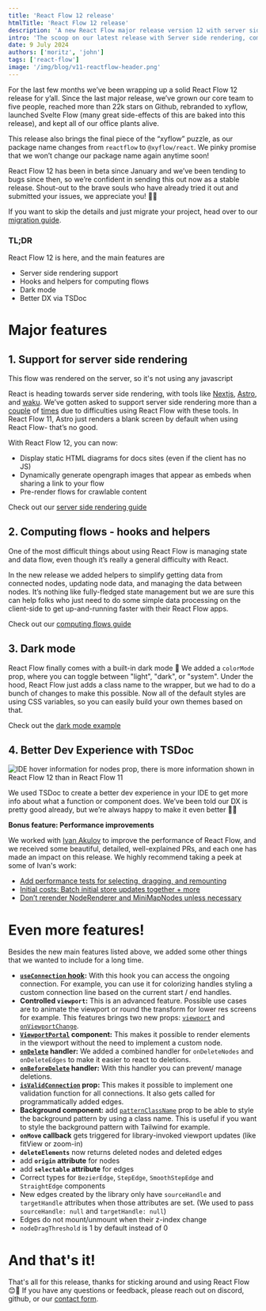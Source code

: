 ```yaml
---
title: 'React Flow 12 release'
htmlTitle: 'React Flow 12 release'
description: 'A new React Flow major release version 12 with server side rendering, computing flows, dark mode, better developer experience with TSDoc, and more'
intro: 'The scoop on our latest release with Server side rendering, computing flows, dark mode, better developer experience with TSDoc, and more'
date: 9 July 2024
authors: ['moritz', 'john']
tags: ['react-flow']
image: '/img/blog/v11-reactflow-header.png'
---
```




<BlogPostLayout>

For the last few months we’ve been wrapping up a solid React Flow 12 release for y’all. Since the last major release, we’ve grown our core team to five people, reached more than 22k stars on Github, rebranded to xyflow, launched Svelte Flow (many great side-effects of this are baked into this release), and kept all of our office plants alive.

This release also brings the final piece of the “xyflow” puzzle, as our package name changes from `reactflow` to `@xyflow/react`. We pinky promise that we won’t change our package name again anytime soon!

React Flow 12 has been in beta since January and we’ve been tending to bugs since then, so we’re confident in sending this out now as a stable release. Shout-out to the brave souls who have already tried it out and submitted your issues, we appreciate you! 🙏🏻

If you want to skip the details and just migrate your project, head over to our [migration guide](https://reactflow.dev/learn/troubleshooting/migrate-to-v12).

### TL;DR

<div style={{ marginTop: -10 }} />

React Flow 12 is here, and the main features are

<div style={{ marginTop: -10 }} />

- Server side rendering support
- Hooks and helpers for computing flows
- Dark mode
- Better DX via TSDoc

# Major features

<div style={{ marginTop: -30 }} />

## 1. Support for server side rendering

<Bleed>
  <SSRFlow />
</Bleed>

<div className="text-center text-gray-500 mt-1">
  This flow was rendered on the server, so it's not using any javascript
</div>

React is heading towards server side rendering, with tools like [Nextjs](https://nextjs.org/), [Astro](https://astro.build/), and [waku](https://waku.gg/). We’ve gotten asked to support server side rendering more than a [couple](https://github.com/xyflow/xyflow/issues/3168) of [times](https://github.com/xyflow/xyflow/issues/3384) due to difficulties using React Flow with these tools. In React Flow 11, Astro just renders a blank screen by default when using React Flow- that’s no good.

With React Flow 12, you can now:

- Display static HTML diagrams for docs sites (even if the client has no JS)
- Dynamically generate opengraph images that appear as embeds when sharing a link to your flow
- Pre-render flows for crawlable content

Check out our [server side rendering guide](https://reactflow.dev/learn/advanced-use/ssr-ssg-configuration)

## 2. Computing flows - hooks and helpers

<Bleed>
  <ExampleViewer
    codePath="api-flows/ComputingFlow"
    editorHeight={400}
    applyStyles={false}
    showEditor={false}
    additionalFiles={[
      'NumberInput.js',
      'ColorPreview.js',
      'Lightness.js',
      'Log.js',
      'style.css',
    ]}
  />
</Bleed>

One of the most difficult things about using React Flow is managing state and data flow, even though it’s really a general difficulty with React.

In the new release we added helpers to simplify getting data from connected nodes, updating node data, and managing the data between nodes. It’s nothing like fully-fledged state management but we are sure this can help folks who just need to do some simple data processing on the client-side to get up-and-running faster with their React Flow apps.

Check out our [computing flows guide](https://reactflow.dev/learn/advanced-use/computing-flows)

## 3. Dark mode

<Bleed>
  <ExampleViewer
    codePath="api-flows/DarkMode"
    editorHeight={400}
    applyStyles={false}
    showEditor={false}
    isTypescript
  />
</Bleed>

React Flow finally comes with a built-in dark mode 🌚 We added a `colorMode` prop, where you can toggle between "light", "dark", or "system". Under the hood, React Flow just adds a class name to the wrapper, but we had to do a bunch of changes to make this possible. Now all of the default styles are using CSS variables, so you can easily build your own themes based on that.

Check out the [dark mode example](https://reactflow.dev/examples/styling/dark-mode/)

## 4. Better Dev Experience with TSDoc

<Bleed>
  <Image
    src="/img/blog/v12/tsdoc.gif"
    alt="IDE hover information for nodes prop, there is more information shown in React Flow 12 than in React Flow 11"
    width={907}
    height={720}
/>

</Bleed>

We used TSDoc to create a better dev experience in your IDE to get more info about what a function or component does. We’ve been told our DX is pretty good already, but we’re always happy to make it even better 💅🏻

**Bonus feature: Performance improvements**

We worked with [Ivan Akulov](https://3perf.com/) to improve the performance of React Flow, and we received some beautiful, detailed, well-explained PRs, and each one has made an impact on this release. We highly recommend taking a peek at some of Ivan's work:

- [Add performance tests for selecting, dragging, and remounting](https://github.com/xyflow/xyflow/pull/3685)
- [Initial costs: Batch initial store updates together + more](https://github.com/xyflow/xyflow/pull/3677)
- [Don’t rerender NodeRenderer and MiniMapNodes unless necessary](https://github.com/xyflow/xyflow/pull/3668)

# Even more features!

Besides the new main features listed above, we added some other things that we wanted to include for a long time.

- **[`useConnection` hook](https://reactflow.dev/api-reference/hooks/use-connection):** With this hook you can access the ongoing connection. For example, you can use it for colorizing handles styling a custom connection line based on the current start / end handles.
- **Controlled `viewport`:** This is an advanced feature. Possible use cases are to animate the viewport or round the transform for lower res screens for example. This features brings two new props: [`viewport`](https://reactflow.dev/api-reference/react-flow#viewport) and [`onViewportChange`](https://reactflow.dev/api-reference/react-flow#on-viewport-change).
- **[`ViewportPortal`](https://reactflow.dev/api-reference/components/viewport-portal) component:** This makes it possible to render elements in the viewport without the need to implement a custom node.
- **[`onDelete`](https://reactflow.dev/api-reference/react-flow#on-delete) handler:** We added a combined handler for `onDeleteNodes` and `onDeleteEdges` to make it easier to react to deletions.
- **[`onBeforeDelete`](https://reactflow.dev/api-reference/react-flow#on-before-delete) handler:** With this handler you can prevent/ manage deletions.
- **[`isValidConnection`](https://reactflow.dev/api-reference/react-flow#is-valid-connection) prop:** This makes it possible to implement one validation function for all connections. It also gets called for programmatically added edges.
- **Background component:** add [`patternClassName`](https://reactflow.dev/api-reference/components/background#pattern-class-name) prop to be able to style the background pattern by using a class name. This is useful if you want to style the background pattern with Tailwind for example.
- **`onMove` callback** gets triggered for library-invoked viewport updates (like fitView or zoom-in)
- **`deleteElements`** now returns deleted nodes and deleted edges
- add **`origin` attribute** for nodes
- add **`selectable` attribute** for edges
- Correct types for `BezierEdge`, `StepEdge`, `SmoothStepEdge` and `StraightEdge` components
- New edges created by the library only have `sourceHandle` and `targetHandle` attributes when those attributes are set. (We used to pass `sourceHandle: null` and `targetHandle: null`)
- Edges do not mount/unmount when their z-index change
- `nodeDragThreshold` is 1 by default instead of 0

# And that's it!

That's all for this release, thanks for sticking around and using React Flow 😊🌻 If you have any questions or feedback, please reach out on discord, github, or our [contact form](/contact).

</BlogPostLayout>
